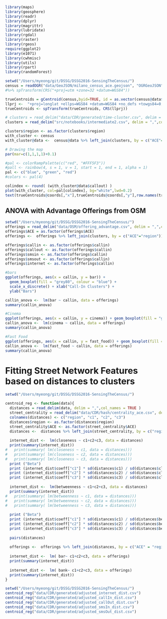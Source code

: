 ```r
library(maps)
library(geosphere)
library(readr)
library(dplyr)
library(magrittr)
library(lubridate)
library(rgdal)
library(raster)
library(rgeos)
require(ggplot2)
library(e1071)
library(cwhmisc)
library(utils)
library(rpart)
library(randomForest)

setwd("/Users/myeong/git/DSSG/DSSG2016-SensingTheCensus/")
census = readOGR("data/GeoJSON/milano_census_ace.geojson", "OGRGeoJSON") 
#%>% spTransform(CRS("+proj=utm +zone=32 +datum=WGS84"))

trueCentroids = gCentroid(census,byid=TRUE, id = as.vector(census@data$ACE))
llprj <-  "+proj=longlat +ellps=WGS84 +datum=WGS84 +no_defs +towgs84=0,0,0"
trueCentroids <- spTransform(trueCentroids, CRS(llprj))

# clusters = read_delim("data/CDR/generated/time-cluster.csv", delim = ",",col_names = TRUE ) 
clusters = read_delim("src/notebooks/intermediate2.csv", delim = ",",col_names = TRUE ) 

clusters$region <- as.factor(clusters$region)
with_cluster <- census
with_cluster@data <-  census@data %>% left_join(clusters, by = c("ACE"="region")) 

# Drawing the map
par(mar=c(1,1,1,1)+0.1)

#pal <- colorRampPalette(c("red", "#FFF5F3"))
#pall <- rainbow(4, s = 1, v = 1, start = 1, end = 1, alpha = 1)
pal <- c("blue", "green", "red")
#colors <- pal(4)

colindex <- round( (with_cluster@data$callout) )
plot(with_cluster, col=pal[colindex], bg="white",lwd=0.2)
text(trueCentroids@coords[,"x"],trueCentroids@coords[,"y"],row.names(trueCentroids@coords),cex=1,adj=0,col="#000000")

```

## ANOVA with Advantage Offerings from OSM
```r
setwd("/Users/myeong/git/DSSG/DSSG2016-SensingTheCensus/")
offerings = read_delim("data/OSM/offering_advantage.csv", delim = ",",col_names = TRUE )
offerings$ACE = as.factor(offerings$ACE)
offerings <-  offerings %>% left_join(clusters, by = c("ACE"="region"))

offerings$callin <- as.factor(offerings$callin)
offerings$callout <- as.factor(offerings$callin)
offerings$smsin <- as.factor(offerings$callin)
offerings$smsout <- as.factor(offerings$callin)
offerings$internet <- as.factor(offerings$callin)

#bars
ggplot(offerings, aes(x = callin, y = bar)) +
  geom_boxplot(fill = "grey80", colour = "blue") +
  scale_x_discrete() + xlab("Call-In Clusters") +
  ylab("Bars")

callin_anova <-  lm(bar ~ callin, data = offerings)
summary(callin_anova)

#Cinema
ggplot(offerings, aes(x = callin, y = cinema)) + geom_boxplot(fill = "grey80", colour = "blue") + scale_x_discrete() + xlab("Call-In Clusters") + ylab("Cinema")
callin_anova <-  lm(cinema ~ callin, data = offerings)
summary(callin_anova)

#Fast Food
ggplot(offerings, aes(x = callin, y = fast_food)) + geom_boxplot(fill = "grey80", colour = "blue") + scale_x_discrete() + xlab("Call-In Clusters") + ylab("Fast Food")
callin_anova <-  lm(fast_food ~ callin, data = offerings)
summary(callin_anova)

```


# Fitting Street Network Features based on distances to clusters

```r
setwd("/Users/myeong/git/DSSG/DSSG2016-SensingTheCensus/")

centroid_reg <- function(data){
  distances = read_delim(data, delim = ",",col_names = TRUE ) 
  street_centrality = read_delim("data/CDR/hash/centrality_ace.csv", delim = ",",col_names = TRUE ) 
  colnames(distances) <- c("region", "c1", "c2", "c3")
  distances$region <- as.factor(distances$region)
  street_centrality$ACE <- as.factor(street_centrality$ACE)
  distances <-  distances %>% left_join(street_centrality, by = c("region"="ACE"))
  
  internet_dist <-  lm(closeness ~ c1+c2+c3, data = distances)
  print(summary(internet_dist))
#   print(summary( lm(closeness ~ c1, data = distances)))
#   print(summary( lm(closeness ~ c2, data = distances)))
#   print(summary( lm(closeness ~ c3, data = distances)))
  print ("Beta")
  print (internet_dist$coeff["c1"] * sd(distances$c1) / sd(distances$closeness))
  print (internet_dist$coeff["c2"] * sd(distances$c2) / sd(distances$closeness))
  print (internet_dist$coeff["c3"] * sd(distances$c3) / sd(distances$closeness))
  
  internet_dist <-  lm(betweenness ~ c1+c2+c3, data = distances)
  print(summary(internet_dist))
#   print(summary( lm(betweenness ~ c1, data = distances)))
#   print(summary( lm(betweenness ~ c2, data = distances)))
#   print(summary( lm(betweenness ~ c3, data = distances)))
  
  print ("Beta")
  print (internet_dist$coeff["c1"] * sd(distances$c1) / sd(distances$betweenness))
  print (internet_dist$coeff["c2"] * sd(distances$c2) / sd(distances$betweenness))
  print (internet_dist$coeff["c3"] * sd(distances$c3) / sd(distances$betweenness))
  
  pairs(distances)
  
  offerings <-  offerings %>% left_join(distances, by = c("ACE" = "region"))
  
  internet_dist <-  lm( bar~ c1+c2+c3, data = offerings)
  print(summary(internet_dist))
  
  internet_dist <-  lm( bank~ c1+c2+c3, data = offerings)
  print(summary(internet_dist))
}

```

```r
setwd("/Users/myeong/git/DSSG/DSSG2016-SensingTheCensus/")
centroid_reg("data/CDR/generated/adjusted_internet_dist.csv")
centroid_reg("data/CDR/generated/adjusted_callIn_dist.csv")
centroid_reg("data/CDR/generated/adjusted_callOut_dist.csv")
centroid_reg("data/CDR/generated/adjusted_smsIn_dist.csv")
centroid_reg("data/CDR/generated/adjusted_smsOut_dist.csv")
```

